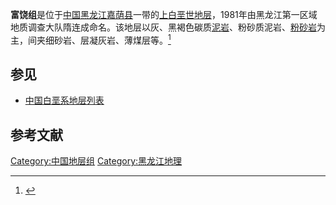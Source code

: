 {{Infobox rockunit
| name           = 富饶组
| period         = 上白垩世
| age            = 
| image          = 
| imagesize      = 
| caption        = 
| type           = [[组_(地质学)|组]]
| prilithology   = 灰、黑褐色碳质[[泥岩|泥岩]]、粉砂质泥岩、[[粉砂岩|粉砂岩]]
| otherlithology = 细砂岩、层凝灰岩、薄煤层等
| namedfor       = 
| namedby        = 黑龙江第一区域地质调查大队隋连成
| region         = [[黑龙江|黑龙江]][[嘉荫县|嘉荫县]]一带
| country        = {{PRC}}
| coordinates    =
| unitof         =
| subunits       = 
| underlies      = [[乌云组|乌云组]]
| overlies       = [[渔亮子组|渔亮子组]]
| thickness      = 
| extent         =
| area           = 
| map            = 
| map_caption    = 
}}
'''富饶组'''是位于[[中国|中国]][[黑龙江|黑龙江]][[嘉荫县|嘉荫县]]一带的[[上白垩世|上白垩世]][[地层|地层]]，1981年由黑龙江第一区域地质调查大队隋连成命名。该地层以灰、黑褐色碳质[[泥岩|泥岩]]、粉砂质泥岩、[[粉砂岩|粉砂岩]]为主，间夹细砂岩、层凝灰岩、薄煤层等。<ref>{{cite book | title=《中国岩石地层辞典》 | publisher=中国地质大学出版社 | author=高振家、陈克强、魏家庸 | year=2000}}</ref>

== 参见 ==
* [[中国白垩系地层列表|中国白垩系地层列表]]

== 参考文献 ==
{{Reflist}}

{{地质小作品}}

[[Category:中国地层组|Category:中国地层组]]
[[Category:黑龙江地理|Category:黑龙江地理]]